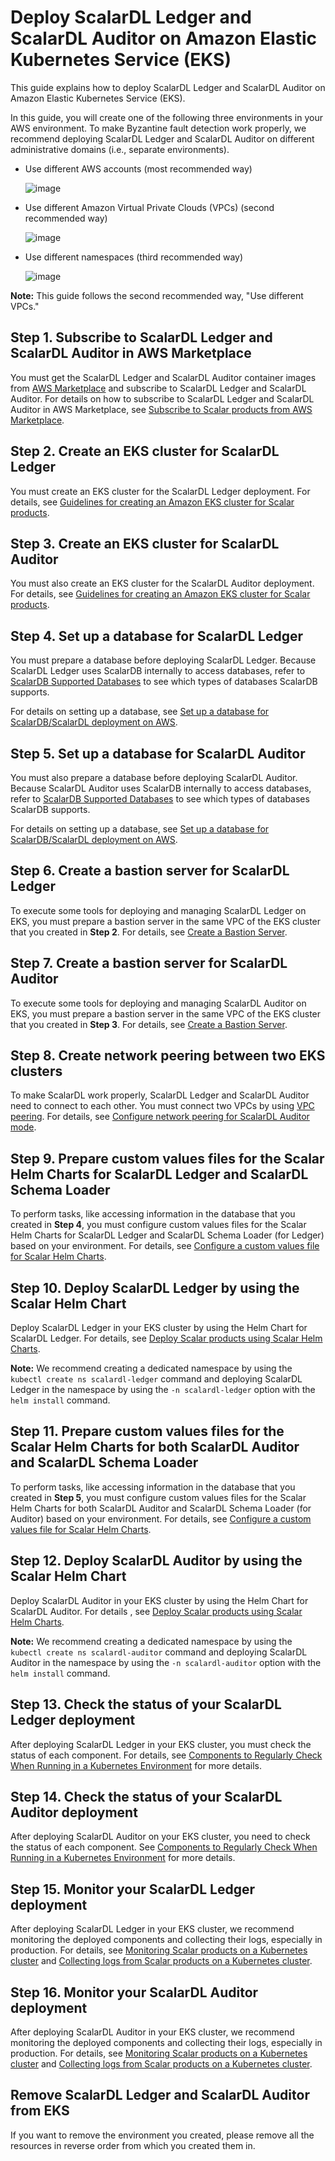 # Deploy ScalarDL Ledger and ScalarDL Auditor on Amazon Elastic Kubernetes Service (EKS)

This guide explains how to deploy ScalarDL Ledger and ScalarDL Auditor on Amazon Elastic Kubernetes Service (EKS).

In this guide, you will create one of the following three environments in your AWS environment. To make Byzantine fault detection work properly, we recommend deploying ScalarDL Ledger and ScalarDL Auditor on different administrative domains (i.e., separate environments).

* Use different AWS accounts (most recommended way)

  ![image](images/png/EKS_ScalarDL_Auditor_Multi_Account.drawio.png)

* Use different Amazon Virtual Private Clouds (VPCs) (second recommended way)

  ![image](images/png/EKS_ScalarDL_Auditor_Multi_VPC.drawio.png)

* Use different namespaces (third recommended way)

  ![image](images/png/EKS_ScalarDL_Auditor_Multi_Namespace.drawio.png)

**Note:** This guide follows the second recommended way, "Use different VPCs."

## Step 1. Subscribe to ScalarDL Ledger and ScalarDL Auditor in AWS Marketplace

You must get the ScalarDL Ledger and ScalarDL Auditor container images from [AWS Marketplace](https://aws.amazon.com/marketplace/seller-profile?id=bd4cd7de-49cd-433f-97ba-5cf71d76ec7b) and subscribe to ScalarDL Ledger and ScalarDL Auditor. For details on how to subscribe to ScalarDL Ledger and ScalarDL Auditor in AWS Marketplace, see [Subscribe to Scalar products from AWS Marketplace](AwsMarketplaceGuide.mdx#subscribe-to-scalar-products-from-aws-marketplace).

## Step 2. Create an EKS cluster for ScalarDL Ledger

You must create an EKS cluster for the ScalarDL Ledger deployment. For details, see [Guidelines for creating an Amazon EKS cluster for Scalar products](CreateEKSClusterForScalarProducts.mdx).

## Step 3. Create an EKS cluster for ScalarDL Auditor

You must also create an EKS cluster for the ScalarDL Auditor deployment. For details, see [Guidelines for creating an Amazon EKS cluster for Scalar products](CreateEKSClusterForScalarProducts.mdx).

## Step 4. Set up a database for ScalarDL Ledger

You must prepare a database before deploying ScalarDL Ledger. Because ScalarDL Ledger uses ScalarDB internally to access databases, refer to [ScalarDB Supported Databases](https://scalardb.scalar-labs.com/docs/latest/scalardb-supported-databases) to see which types of databases ScalarDB supports.

For details on setting up a database, see [Set up a database for ScalarDB/ScalarDL deployment on AWS](SetupDatabaseForAWS.mdx).

## Step 5. Set up a database for ScalarDL Auditor

You must also prepare a database before deploying ScalarDL Auditor. Because ScalarDL Auditor uses ScalarDB internally to access databases, refer to [ScalarDB Supported Databases](https://scalardb.scalar-labs.com/docs/latest/scalardb-supported-databases) to see which types of databases ScalarDB supports.

For details on setting up a database, see [Set up a database for ScalarDB/ScalarDL deployment on AWS](SetupDatabaseForAWS.mdx).

## Step 6. Create a bastion server for ScalarDL Ledger

To execute some tools for deploying and managing ScalarDL Ledger on EKS, you must prepare a bastion server in the same VPC of the EKS cluster that you created in **Step 2**. For details, see [Create a Bastion Server](CreateBastionServer.mdx).

## Step 7. Create a bastion server for ScalarDL Auditor

To execute some tools for deploying and managing ScalarDL Auditor on EKS, you must prepare a bastion server in the same VPC of the EKS cluster that you created in **Step 3**. For details, see [Create a Bastion Server](CreateBastionServer.mdx).

## Step 8. Create network peering between two EKS clusters

To make ScalarDL work properly, ScalarDL Ledger and ScalarDL Auditor need to connect to each other. You must connect two VPCs by using [VPC peering](https://docs.aws.amazon.com/vpc/latest/peering/create-vpc-peering-connection.html). For details, see [Configure network peering for ScalarDL Auditor mode](NetworkPeeringForScalarDLAuditor.mdx).

## Step 9. Prepare custom values files for the Scalar Helm Charts for ScalarDL Ledger and ScalarDL Schema Loader

To perform tasks, like accessing information in the database that you created in **Step 4**, you must configure custom values files for the Scalar Helm Charts for ScalarDL Ledger and ScalarDL Schema Loader (for Ledger) based on your environment. For details, see [Configure a custom values file for Scalar Helm Charts](../helm-charts/configure-custom-values-file.mdx).

## Step 10. Deploy ScalarDL Ledger by using the Scalar Helm Chart

Deploy ScalarDL Ledger in your EKS cluster by using the Helm Chart for ScalarDL Ledger. For details, see [Deploy Scalar products using Scalar Helm Charts](../helm-charts/how-to-deploy-scalar-products.mdx).

**Note:** We recommend creating a dedicated namespace by using the `kubectl create ns scalardl-ledger` command and deploying ScalarDL Ledger in the namespace by using the `-n scalardl-ledger` option with the `helm install` command.

## Step 11. Prepare custom values files for the Scalar Helm Charts for both ScalarDL Auditor and ScalarDL Schema Loader

To perform tasks, like accessing information in the database that you created in **Step 5**, you must configure custom values files for the Scalar Helm Charts for both ScalarDL Auditor and ScalarDL Schema Loader (for Auditor) based on your environment. For details, see [Configure a custom values file for Scalar Helm Charts](../helm-charts/configure-custom-values-file.mdx).

## Step 12. Deploy ScalarDL Auditor by using the Scalar Helm Chart

Deploy ScalarDL Auditor in your EKS cluster by using the Helm Chart for ScalarDL Auditor. For details , see [Deploy Scalar products using Scalar Helm Charts](../helm-charts/how-to-deploy-scalar-products.mdx).

**Note:** We recommend creating a dedicated namespace by using the `kubectl create ns scalardl-auditor` command and deploying ScalarDL Auditor in the namespace by using the `-n scalardl-auditor` option with the `helm install` command.

## Step 13. Check the status of your ScalarDL Ledger deployment

After deploying ScalarDL Ledger in your EKS cluster, you must check the status of each component. For details, see [Components to Regularly Check When Running in a Kubernetes Environment](RegularCheck.mdx) for more details.

## Step 14. Check the status of your ScalarDL Auditor deployment

After deploying ScalarDL Auditor on your EKS cluster, you need to check the status of each component. See [Components to Regularly Check When Running in a Kubernetes Environment](RegularCheck.mdx) for more details.

## Step 15. Monitor your ScalarDL Ledger deployment

After deploying ScalarDL Ledger in your EKS cluster, we recommend monitoring the deployed components and collecting their logs, especially in production. For details, see [Monitoring Scalar products on a Kubernetes cluster](K8sMonitorGuide.mdx) and [Collecting logs from Scalar products on a Kubernetes cluster](K8sLogCollectionGuide.mdx).

## Step 16. Monitor your ScalarDL Auditor deployment

After deploying ScalarDL Auditor in your EKS cluster, we recommend monitoring the deployed components and collecting their logs, especially in production. For details, see [Monitoring Scalar products on a Kubernetes cluster](K8sMonitorGuide.mdx) and [Collecting logs from Scalar products on a Kubernetes cluster](K8sLogCollectionGuide.mdx).

## Remove ScalarDL Ledger and ScalarDL Auditor from EKS

If you want to remove the environment you created, please remove all the resources in reverse order from which you created them in.

